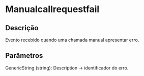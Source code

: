 # Manualcallrequestfail

## Descrição

Evento recebido quando uma chamada manual apresentar erro.

## Parâmetros

GenericString (string): Description -> identificador do erro. 